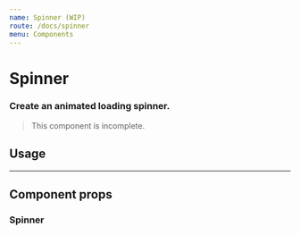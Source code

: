 ```yaml
---
name: Spinner (WIP)
route: /docs/spinner
menu: Components
---
```



# Spinner
### Create an animated loading spinner.

> This component is incomplete.

## Usage
<Playground>
  <Spinner />
</Playground>

---

## Component props
### Spinner
<PropsTable of={Spinner} />
